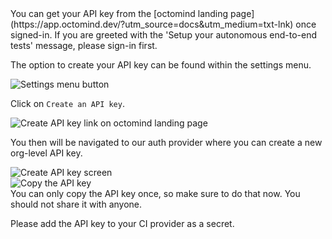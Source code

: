 <Tip>
  You can get your API key from the [octomind landing
  page](https://app.octomind.dev/?utm_source=docs&utm_medium=txt-lnk) once
  signed-in. If you are greeted with the 'Setup your autonomous end-to-end
  tests' message, please sign-in first.
</Tip>

The option to create your API key can be found within the settings menu.

<Frame caption="Settings menu button">
  <img src="/images/open-settings-menu.png" alt="Settings menu button" />
</Frame>

Click on `Create an API key`.

<Frame caption="Create an API key button">
  <img
    src="/images/create-api-key.png"
    alt="Create API key link on octomind landing page"
  />
</Frame>

You then will be navigated to our auth provider where you can create a new org-level API key.

<Frame caption="Create an API key">
  <img
    src="/images/create-api-key-propelauth.png"
    alt="Create API key screen"
  />
</Frame>

<div class="mt-8" />

<Frame caption="Copy the API key">
  <img src="/images/create-api-key-copy.png" alt="Copy the API key" />
</Frame>

<div class="mt-8" />

<Warning>
  You can only copy the API key once, so make sure to do that now. You should
  not share it with anyone.
</Warning>

Please add the API key to your CI provider as a secret.
